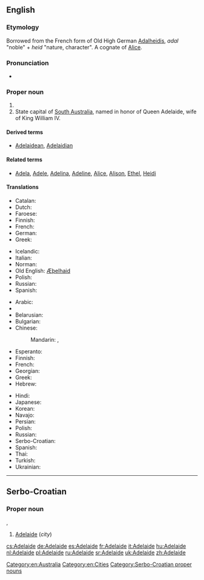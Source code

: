 {{also|Adélaïde}}
==English==

{{wikipedia}}

===Etymology===
Borrowed from the French form of Old High German [[Adalheidis]], ''adal'' "noble" + ''heid'' "nature, character". A cognate of [[Alice]].

===Pronunciation===
* {{IPA|/ˈædəleɪd/|lang=en}}

===Proper noun===
{{en-proper noun}}

# {{given name|female|from=Germanic}}
# State capital of [[South Australia]], named in honor of Queen Adelaide, wife of King William IV.

====Derived terms====
* [[Adelaidean]], [[Adelaidian]]

====Related terms====
* [[Adela]], [[Adele]], [[Adelina]], [[Adeline]], [[Alice]], [[Alison]], [[Ethel]], [[Heidi]]

====Translations====
{{trans-top|female given name}}
* Catalan: {{t-|ca|Adelaida|f}}
* Dutch: {{t-|nl|Adelheid|f}}
* Faroese: {{t-|fo|Aðalheiður|f}}
* Finnish: {{t+|fi|Aada}}
* French: {{t+|fr|Adélaïde|f}}
* German: {{t+|de|Adelheid|f}}
* Greek: {{t-|el|Αδελαΐδα|f|tr=Adelaḯda}}
{{trans-mid}}
* Icelandic: {{t+|is|Aðalheiður}}
* Italian: {{t+|it|Adelaide}}
* Norman: {{tø|roa-nor|Délaïde|f}}
* Old English: [[Æþelhaid]]
* Polish: {{t+|pl|Adelajda|f}}
* Russian: {{t+|ru|Аделаида|f|tr=Adɛlaída}}
* Spanish: {{t+|es|Adelaida|f}}
{{trans-bottom}}

{{trans-top|state capital of South Australia}}
* Arabic: {{t-|ar|أديليد|m|tr='adiliid}}
* {{trreq|hy}}
* Belarusian: {{t-|be|Адэлаіда|f|tr=Adelaída}}
* Bulgarian: {{t-|bg|Аделейд|m|tr=Ádelejd}}
* Chinese:
*: Mandarin: {{t|cmn|阿德萊德|sc=Hani}},  {{t|cmn|阿德莱德|tr=Ādéláidé|sc=Hani}}
* Esperanto: {{t-|eo|Adelajdo}}
* Finnish: {{t-|fi|Adelaide}}
* French: {{t+|fr|Adélaïde}}
* Georgian: {{t-|ka|ადელაიდა|tr=adelaida|sc=Geor}}
* Greek: {{t-|el|Αδελαΐδα|f|tr=Adelaḯda}}
* Hebrew: {{t-|he|אדלייד}}
{{trans-mid}}
* Hindi: {{t-|hi|एडिलेड|tr=eḍileḍ}}
* Japanese: {{t-|ja|アデレード|tr=Aderēdo}}
* Korean: {{t-|ko|애들레이드|tr=Aedeulleideu|sc=Hang}}
* Navajo: {{tø|nv|Aadeeladii}}
* Persian: {{t-|fa|آدلاید}}
* Polish: {{t+|pl|Adelajda|f}}
* Russian: {{t+|ru|Аделаида|f|tr=Adɛlaída}}
* Serbo-Croatian: {{t-|sh|Adelaide|m}}
* Spanish: {{t+|es|Adelaida|f}}
* Thai: {{t-|th|แอดิเลด|tr=ae-dì-lâyt}}
* Turkish: {{t-|tr|Adelaide}}
* Ukrainian: {{t-|uk|Аделаїда|f|tr=Adelajída}}
{{trans-bottom}}

[[Category:en:Australia]]
[[Category:en:Cities]]

----

==Serbo-Croatian==

===Proper noun===
{{head|sh|noun|sc=Latn|no known Cyrillic variant}} {{m}}, {{f}}

# [[#English|Adelaide]] (''city'')

[[Category:Serbo-Croatian proper nouns]]

[[cs:Adelaide]]
[[de:Adelaide]]
[[es:Adelaide]]
[[fr:Adelaide]]
[[it:Adelaide]]
[[hu:Adelaide]]
[[nl:Adelaide]]
[[pl:Adelaide]]
[[ru:Adelaide]]
[[sr:Adelaide]]
[[uk:Adelaide]]
[[zh:Adelaide]]